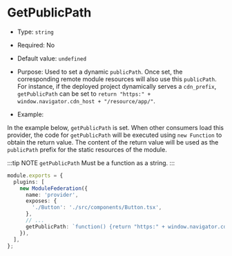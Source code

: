# GetPublicPath

- Type: `string`
- Required: No
- Default value: `undefined`
- Purpose: Used to set a dynamic `publicPath`. Once set, the corresponding remote module resources will also use this `publicPath`. For instance, if the deployed project dynamically serves a `cdn_prefix`, `getPublicPath` can be set to `return "https:" + window.navigator.cdn_host + "/resource/app/"`.

- Example:

In the example below, `getPublicPath` is set. When other consumers load this provider, the code for `getPublicPath` will be executed using `new Function` to obtain the return value. The content of the return value will be used as the `publicPath` prefix for the static resources of the module.

:::tip NOTE
```getPublicPath``` Must be a function as a string.
:::

```ts title="rspack.config.ts"
module.exports = {
  plugins: [
    new ModuleFederation({
      name: 'provider',
      exposes: {
        './Button': './src/components/Button.tsx',
      },
      // ...
      getPublicPath: `function() {return "https:" + window.navigator.cdn_host + "/resource/app/"}`,
    }),
  ],
};
```
